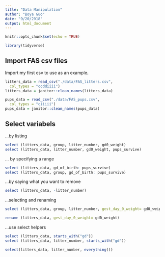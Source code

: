 ```yaml
---
title: "Data Manipulation"
author: "Boya Guo"
date: "9/20/2018"
output: html_document
---
```


```r
knitr::opts_chunk$set(echo = TRUE)

library(tidyverse)

`````

## Import FAS csv files 

Import my first csv to use as an example.

```r
litters_data = read_csv("./data/FAS_litters.csv",
  col_types = "ccddiiii")
litters_data = janitor::clean_names(litters_data)

pups_data = read_csv("./data/FAS_pups.csv",
  col_types = "ciiiii")
pups_data = janitor::clean_names(pups_data)
`````

## Select variabels 

...by listing 

```r
select (litters_data, group, litter_number, gd0_weight)
select (litters_data, litter_number, gd0_weight, pups_survive)
`````

... by specifying a range
```r
select (litters_data, gd_of_birth: pups_survive)
select (litters_data, group, gd_of_birth: pups_survive)
`````

...by saying what you want to remove 
```r
select (litters_data, -litter_number)
`````

...selecting and renaming
```r
select (litters_data, group, litter_number, gest_day_0_weight= gd0_weight)
`````
```r
rename (litters_data, gest_day_0_weight= gd0_weight)
`````

...use select helpers
```r
select (litters_data, starts_with("gd"))
select (litters_data, litter_number, starts_with("gd"))

select(litters_data, litter_number, everything())
````` 







